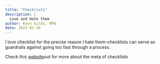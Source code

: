 ```yaml
---
title: "Checklists"
description: |
  Love and Hate them
author: Kevn Gilds, MPA
date: 2023-02-20
---
```


I love checklist for the precise reason I hate them--checklists can serve as guardrails against going too fast through a process.

Check this [website](https://checkify.com/blog/nasa-checklist/)out for more about the meta of checklists
